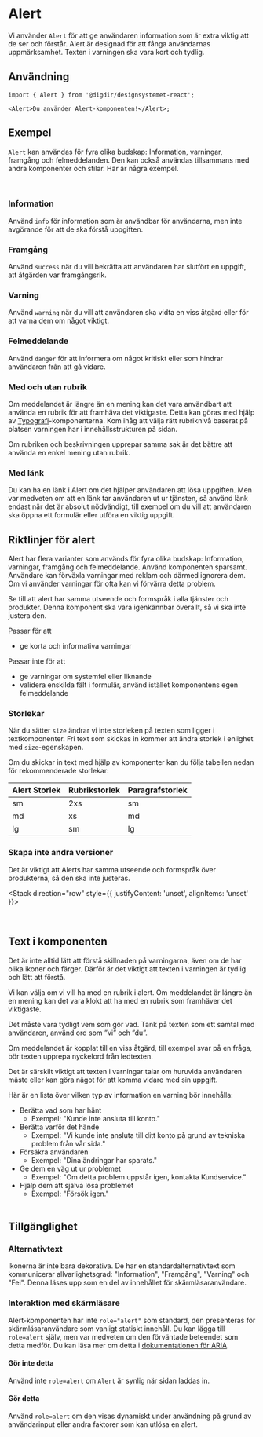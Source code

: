

<Meta of={AlertStories} />

# Alert

Vi använder `Alert` för att ge användaren information som är extra viktig att de ser och förstår. Alert är designad för att fånga användarnas uppmärksamhet. Texten i varningen ska vara kort och tydlig.

<Primary />
<Controls />

## Användning

```tsx
import { Alert } from '@digdir/designsystemet-react';

<Alert>Du använder Alert-komponenten!</Alert>;
```

## Exempel

`Alert` kan användas för fyra olika budskap: Information, varningar, framgång och felmeddelanden. Den kan också användas tillsammans med andra komponenter och stilar. Här är några exempel.

<br />

### Information

Använd `info` för information som är användbar för användarna, men inte avgörande för att de ska förstå uppgiften.

<Canvas of={AlertStories.VariantInfo} />

### Framgång

Använd `success` när du vill bekräfta att användaren har slutfört en uppgift, att åtgärden var framgångsrik.

<Canvas of={AlertStories.VariantSuccess} />

### Varning

Använd `warning` när du vill att användaren ska vidta en viss åtgärd eller för att varna dem om något viktigt.

<Canvas of={AlertStories.VariantWarning} />

### Felmeddelande

Använd `danger` för att informera om något kritiskt eller som hindrar användaren från att gå vidare.

<Canvas of={AlertStories.VariantDanger} />

### Med och utan rubrik

Om meddelandet är längre än en mening kan det vara användbart att använda en rubrik för att framhäva det viktigaste. Detta kan göras med hjälp av [Typografi](/docs/komponenter-typography--docs)-komponenterna. Kom ihåg att välja rätt rubriknivå baserat på platsen varningen har i innehållsstrukturen på sidan.

<Canvas of={AlertStories.MedHeading} />

Om rubriken och beskrivningen upprepar samma sak är det bättre att använda en enkel mening utan rubrik.

<Canvas of={AlertStories.MedKunHeading} />

### Med länk

Du kan ha en länk i Alert om det hjälper användaren att lösa uppgiften. Men var medveten om att en länk tar användaren ut ur tjänsten, så använd länk endast när det är absolut nödvändigt, till exempel om du vill att användaren ska öppna ett formulär eller utföra en viktig uppgift.

<Canvas of={AlertStories.MedLenke} />

## Riktlinjer för alert

Alert har flera varianter som används för fyra olika budskap: Information, varningar, framgång och felmeddelande. Använd komponenten sparsamt. Användare kan förväxla varningar med reklam och därmed ignorera dem. Om vi använder varningar för ofta kan vi förvärra detta problem.

Se till att alert har samma utseende och formspråk i alla tjänster och produkter. Denna komponent ska vara igenkännbar överallt, så vi ska inte justera den.

Passar för att

- ge korta och informativa varningar

Passar inte för att

- ge varningar om systemfel eller liknande
- validera enskilda fält i formulär, använd istället komponentens egen felmeddelande

### Storlekar

När du sätter `size` ändrar vi inte storleken på texten som ligger i textkomponenter. Fri text som skickas in kommer att ändra storlek i enlighet med `size`-egenskapen.

Om du skickar in text med hjälp av komponenter kan du följa tabellen nedan för rekommenderade storlekar:

| Alert Storlek  | Rubrikstorlek      | Paragrafstorlek      |
| ---------------| -------------------| ---------------------|
| sm             | 2xs                | sm                   |
| md             | xs                 | md                   |
| lg             | sm                 | lg                   |

### Skapa inte andra versioner

Det är viktigt att Alerts har samma utseende och formspråk över produkterna, så den ska inte justeras.

<Stack direction="row" style={{
  justifyContent: 'unset',
  alignItems: 'unset'
}}>
  <Do
    description='Alert används över produkter och ska se lika ut'
    image='/img/component-guidelines/alert/alert-ex1-do.png'
  />

  <Dont
    description='Ta inte bort kantlinjer, byt inte ikon eller gör andra visuella ändringar på alert'
    image='/img/component-guidelines/alert/alert-ex1-dont.png'
  />
</Stack>
<br />

## Text i komponenten

Det är inte alltid lätt att förstå skillnaden på varningarna, även om de har olika ikoner och färger. Därför är det viktigt att texten i varningen är tydlig och lätt att förstå.

Vi kan välja om vi vill ha med en rubrik i alert. Om meddelandet är längre än en mening kan det vara klokt att ha med en rubrik som framhäver det viktigaste.

Det måste vara tydligt vem som gör vad. Tänk på texten som ett samtal med användaren, använd ord som ”vi” och ”du”.

Om meddelandet är kopplat till en viss åtgärd, till exempel svar på en fråga, bör texten upprepa nyckelord från ledtexten.

Det är särskilt viktigt att texten i varningar talar om huruvida användaren måste eller kan göra något för att komma vidare med sin uppgift.

Här är en lista över vilken typ av information en varning bör innehålla:

- Berätta vad som har hänt
  - Exempel: "Kunde inte ansluta till konto."
- Berätta varför det hände
  - Exempel: "Vi kunde inte ansluta till ditt konto på grund av tekniska problem från vår sida."
- Försäkra användaren
  - Exempel: "Dina ändringar har sparats."
- Ge dem en väg ut ur problemet
  - Exempel: "Om detta problem uppstår igen, kontakta Kundservice."
- Hjälp dem att själva lösa problemet
  - Exempel: "Försök igen."
    <br />
    <br />

## Tillgänglighet

### Alternativtext

Ikonerna är inte bara dekorativa. De har en standardalternativtext som kommunicerar allvarlighetsgrad: "Information", "Framgång", "Varning" och "Fel". Denna läses upp som en del av innehållet för skärmläsaranvändare.

### Interaktion med skärmläsare

Alert-komponenten har inte `role="alert"` som standard, den presenteras för skärmläsaranvändare som vanligt statiskt innehåll. Du kan lägga till `role=alert` själv, men var medveten om den förväntade beteendet som detta medför. Du kan läsa mer om detta i [dokumentationen för ARIA](https://developer.mozilla.org/en-US/docs/Web/Accessibility/ARIA/Roles/alert_role).

#### Gör inte detta

Använd inte `role=alert` om `Alert` är synlig när sidan laddas in.

<Canvas of={AlertStories.UtenAria} />

#### Gör detta

Använd `role=alert` om den visas dynamiskt under användning på grund av användarinput eller andra faktorer som kan utlösa en alert.

<Canvas of={AlertStories.MedAria} />